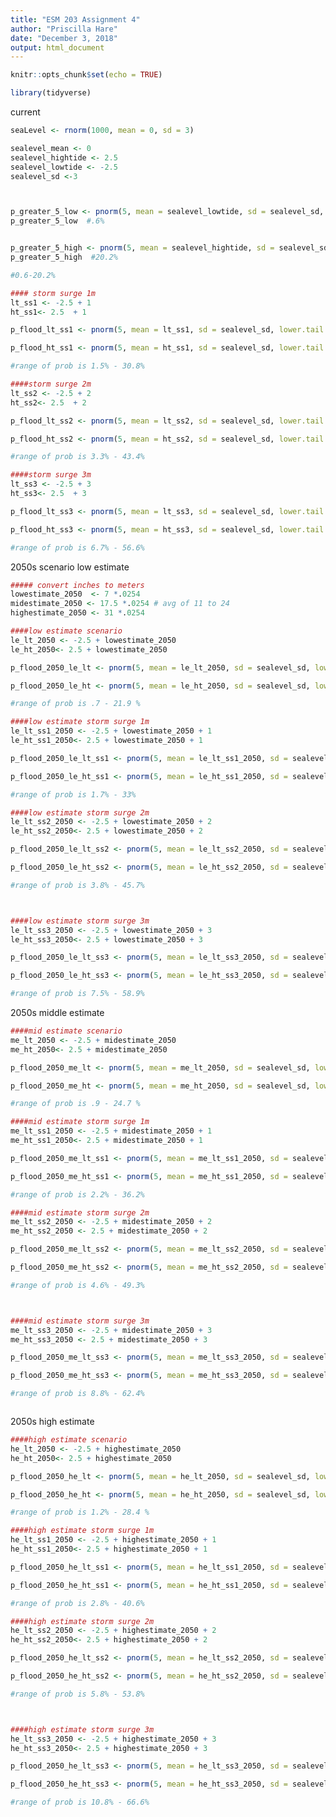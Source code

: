 ```yaml
---
title: "ESM 203 Assignment 4"
author: "Priscilla Hare"
date: "December 3, 2018"
output: html_document
---
```


```r
knitr::opts_chunk$set(echo = TRUE)
```

```r

library(tidyverse)

```

current
```r

seaLevel <- rnorm(1000, mean = 0, sd = 3)

sealevel_mean <- 0
sealevel_hightide <- 2.5
sealevel_lowtide <- -2.5
sealevel_sd <-3



p_greater_5_low <- pnorm(5, mean = sealevel_lowtide, sd = sealevel_sd, lower.tail = FALSE)
p_greater_5_low  #.6%


p_greater_5_high <- pnorm(5, mean = sealevel_hightide, sd = sealevel_sd, lower.tail = FALSE)
p_greater_5_high  #20.2%

#0.6-20.2%

#### storm surge 1m
lt_ss1 <- -2.5 + 1
ht_ss1<- 2.5  + 1

p_flood_lt_ss1 <- pnorm(5, mean = lt_ss1, sd = sealevel_sd, lower.tail = FALSE)

p_flood_ht_ss1 <- pnorm(5, mean = ht_ss1, sd = sealevel_sd, lower.tail = FALSE)

#range of prob is 1.5% - 30.8%

####storm surge 2m
lt_ss2 <- -2.5 + 2
ht_ss2<- 2.5  + 2

p_flood_lt_ss2 <- pnorm(5, mean = lt_ss2, sd = sealevel_sd, lower.tail = FALSE)

p_flood_ht_ss2 <- pnorm(5, mean = ht_ss2, sd = sealevel_sd, lower.tail = FALSE)

#range of prob is 3.3% - 43.4%

####storm surge 3m
lt_ss3 <- -2.5 + 3
ht_ss3<- 2.5  + 3

p_flood_lt_ss3 <- pnorm(5, mean = lt_ss3, sd = sealevel_sd, lower.tail = FALSE)

p_flood_ht_ss3 <- pnorm(5, mean = ht_ss3, sd = sealevel_sd, lower.tail = FALSE)

#range of prob is 6.7% - 56.6%


```


2050s scenario low estimate
```r


##### convert inches to meters
lowestimate_2050  <- 7 *.0254
midestimate_2050 <- 17.5 *.0254 # avg of 11 to 24
highestimate_2050 <- 31 *.0254

####low estimate scenario
le_lt_2050 <- -2.5 + lowestimate_2050
le_ht_2050<- 2.5 + lowestimate_2050

p_flood_2050_le_lt <- pnorm(5, mean = le_lt_2050, sd = sealevel_sd, lower.tail = FALSE)

p_flood_2050_le_ht <- pnorm(5, mean = le_ht_2050, sd = sealevel_sd, lower.tail = FALSE)

#range of prob is .7 - 21.9 %

####low estimate storm surge 1m
le_lt_ss1_2050 <- -2.5 + lowestimate_2050 + 1
le_ht_ss1_2050<- 2.5 + lowestimate_2050 + 1

p_flood_2050_le_lt_ss1 <- pnorm(5, mean = le_lt_ss1_2050, sd = sealevel_sd, lower.tail = FALSE)

p_flood_2050_le_ht_ss1 <- pnorm(5, mean = le_ht_ss1_2050, sd = sealevel_sd, lower.tail = FALSE)

#range of prob is 1.7% - 33%

####low estimate storm surge 2m
le_lt_ss2_2050 <- -2.5 + lowestimate_2050 + 2
le_ht_ss2_2050<- 2.5 + lowestimate_2050 + 2

p_flood_2050_le_lt_ss2 <- pnorm(5, mean = le_lt_ss2_2050, sd = sealevel_sd, lower.tail = FALSE)

p_flood_2050_le_ht_ss2 <- pnorm(5, mean = le_ht_ss2_2050, sd = sealevel_sd, lower.tail = FALSE)

#range of prob is 3.8% - 45.7%



####low estimate storm surge 3m
le_lt_ss3_2050 <- -2.5 + lowestimate_2050 + 3
le_ht_ss3_2050<- 2.5 + lowestimate_2050 + 3

p_flood_2050_le_lt_ss3 <- pnorm(5, mean = le_lt_ss3_2050, sd = sealevel_sd, lower.tail = FALSE)

p_flood_2050_le_ht_ss3 <- pnorm(5, mean = le_ht_ss3_2050, sd = sealevel_sd, lower.tail = FALSE)

#range of prob is 7.5% - 58.9%


```

2050s middle estimate
```r

####mid estimate scenario
me_lt_2050 <- -2.5 + midestimate_2050
me_ht_2050<- 2.5 + midestimate_2050

p_flood_2050_me_lt <- pnorm(5, mean = me_lt_2050, sd = sealevel_sd, lower.tail = FALSE)

p_flood_2050_me_ht <- pnorm(5, mean = me_ht_2050, sd = sealevel_sd, lower.tail = FALSE)

#range of prob is .9 - 24.7 %

####mid estimate storm surge 1m
me_lt_ss1_2050 <- -2.5 + midestimate_2050 + 1
me_ht_ss1_2050<- 2.5 + midestimate_2050 + 1

p_flood_2050_me_lt_ss1 <- pnorm(5, mean = me_lt_ss1_2050, sd = sealevel_sd, lower.tail = FALSE)

p_flood_2050_me_ht_ss1 <- pnorm(5, mean = me_ht_ss1_2050, sd = sealevel_sd, lower.tail = FALSE)

#range of prob is 2.2% - 36.2%

####mid estimate storm surge 2m
me_lt_ss2_2050 <- -2.5 + midestimate_2050 + 2
me_ht_ss2_2050 <- 2.5 + midestimate_2050 + 2

p_flood_2050_me_lt_ss2 <- pnorm(5, mean = me_lt_ss2_2050, sd = sealevel_sd, lower.tail = FALSE)

p_flood_2050_me_ht_ss2 <- pnorm(5, mean = me_ht_ss2_2050, sd = sealevel_sd, lower.tail = FALSE)

#range of prob is 4.6% - 49.3%



####mid estimate storm surge 3m
me_lt_ss3_2050 <- -2.5 + midestimate_2050 + 3
me_ht_ss3_2050 <- 2.5 + midestimate_2050 + 3

p_flood_2050_me_lt_ss3 <- pnorm(5, mean = me_lt_ss3_2050, sd = sealevel_sd, lower.tail = FALSE)

p_flood_2050_me_ht_ss3 <- pnorm(5, mean = me_ht_ss3_2050, sd = sealevel_sd, lower.tail = FALSE)

#range of prob is 8.8% - 62.4%



```



2050s high estimate
```r
####high estimate scenario
he_lt_2050 <- -2.5 + highestimate_2050
he_ht_2050<- 2.5 + highestimate_2050

p_flood_2050_he_lt <- pnorm(5, mean = he_lt_2050, sd = sealevel_sd, lower.tail = FALSE)

p_flood_2050_he_ht <- pnorm(5, mean = he_ht_2050, sd = sealevel_sd, lower.tail = FALSE)

#range of prob is 1.2% - 28.4 %

####high estimate storm surge 1m
he_lt_ss1_2050 <- -2.5 + highestimate_2050 + 1
he_ht_ss1_2050<- 2.5 + highestimate_2050 + 1

p_flood_2050_he_lt_ss1 <- pnorm(5, mean = he_lt_ss1_2050, sd = sealevel_sd, lower.tail = FALSE)

p_flood_2050_he_ht_ss1 <- pnorm(5, mean = he_ht_ss1_2050, sd = sealevel_sd, lower.tail = FALSE)

#range of prob is 2.8% - 40.6%

####high estimate storm surge 2m
he_lt_ss2_2050 <- -2.5 + highestimate_2050 + 2
he_ht_ss2_2050<- 2.5 + highestimate_2050 + 2

p_flood_2050_he_lt_ss2 <- pnorm(5, mean = he_lt_ss2_2050, sd = sealevel_sd, lower.tail = FALSE)

p_flood_2050_he_ht_ss2 <- pnorm(5, mean = he_ht_ss2_2050, sd = sealevel_sd, lower.tail = FALSE)

#range of prob is 5.8% - 53.8%



####high estimate storm surge 3m
he_lt_ss3_2050 <- -2.5 + highestimate_2050 + 3
he_ht_ss3_2050<- 2.5 + highestimate_2050 + 3

p_flood_2050_he_lt_ss3 <- pnorm(5, mean = he_lt_ss3_2050, sd = sealevel_sd, lower.tail = FALSE)

p_flood_2050_he_ht_ss3 <- pnorm(5, mean = he_ht_ss3_2050, sd = sealevel_sd, lower.tail = FALSE)

#range of prob is 10.8% - 66.6%
```

